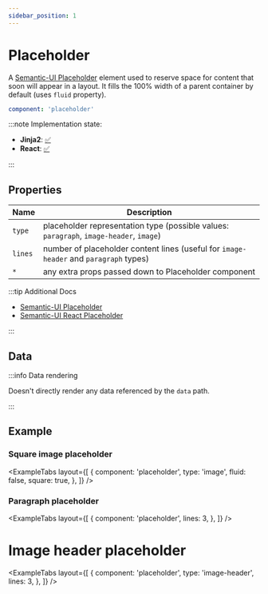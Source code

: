```yaml
---
sidebar_position: 1
---
```



# Placeholder

A [Semantic-UI Placeholder](https://semantic-ui.com/elements/placeholder.html#/definition) element
used to reserve space for content that soon will appear in a layout. It fills the 100% width
of a parent container by default (uses `fluid` property).

```yaml
component: 'placeholder'
```

:::note Implementation state:

- **Jinja2**: [✅](https://github.com/oarepo/oarepo-ui/blob/invenio-3.5-jinja/oarepo_ui/templates/oarepo_ui/components/components.html.jinja2#L33)
- **React**: [✅](https://github.com/oarepo/react-generative-ui/blob/master/src/components/Placeholder.tsx)

:::

## Properties

| Name    | Description                                                                             |
| ------- | --------------------------------------------------------------------------------------- |
| `type`  | placeholder representation type (possible values: `paragraph`, `image-header`, `image`) |
| `lines` | number of placeholder content lines (useful for `image-header` and `paragraph` types)   |
| `*`     | any extra props passed down to Placeholder component                                    |

:::tip Additional Docs

- [Semantic-UI Placeholder](https://semantic-ui.com/elements/placeholder.html#/definition)
- [Semantic-UI React Placeholder](https://react.semantic-ui.com/elements/placeholder/)

:::

## Data

:::info Data rendering

Doesn't directly render any data referenced by the `data` path.

:::

## Example

### Square image placeholder

<ExampleTabs
  layout={[
    {
      component: 'placeholder',
      type: 'image',
      fluid: false,
      square: true,
    },
  ]}
/>

### Paragraph placeholder

<ExampleTabs
  layout={[
    {
      component: 'placeholder',
      lines: 3,
    },
  ]}
/>

# Image header placeholder

<ExampleTabs
  layout={[
    {
      component: 'placeholder',
      type: 'image-header',
      lines: 3,
    },
  ]}
/>
